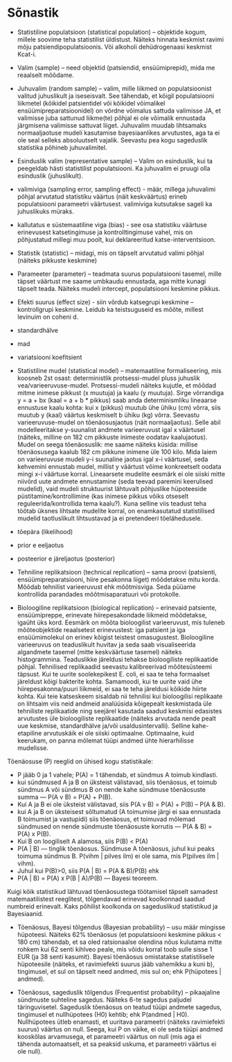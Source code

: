 
# Sõnastik

- Statistiline populatsioon (statistical population) – objektide kogum, millele soovime teha statistilist üldistust. Näiteks hinnata keskmist ravimi mõju patsiendipopulatsioonis. Või alkoholi dehüdrogenaasi keskmist Kcat-i. 

- Valim (sample) – need objektid (patsiendid, ensüümiprepid), mida me reaalselt mõõdame. 

- Juhuvalim (random sample) – valim, mille liikmed on populatsioonist valitud juhuslikult ja iseseisvalt. See tähendab, et kõigil populatsiooni liikmetel (kõikidel patsientidel või kõikidel võimalikel ensüümipreparatsioonidel) on võrdne võimalus sattuda valimisse JA, et valimisse juba sattunud liikme(te) põhjal ei ole võimalik ennustada järgmisena valimisse sattuvat liiget. Juhuvalim muudab lihtsamaks normaaljaotuse mudeli kasutamise bayesiaanlikes arvutustes, aga ta ei ole seal selleks absoluutselt vajalik. Seevastu pea kogu sageduslik statistika põhineb juhuvalimitel.

- Esinduslik valim (representative sample) – Valim on esinduslik, kui ta peegeldab hästi statistilist populatsiooni. Ka juhuvalim ei pruugi olla esinduslik (juhuslikult).

- valimiviga (sampling error, sampling effect) - määr, millega juhuvalimi põhjal arvutatud statistiku väärtus (näit keskväärtus) erineb populatsiooni parameetri väärtusest. valimiviga kutsutakse sageli ka juhuslikuks müraks.

- kallutatus e süstemaatiline viga (bias) - see osa statistiku väärtuse erinevusest katsetingimuse ja kontrolltingimuse vahel, mis on põhjustatud millegi muu poolt, kui deklareeritud katse-interventsioon. 

- Statistik (statistic) – midagi, mis on täpselt arvutatud valimi põhjal (näiteks pikkuste keskmine)

- Parameeter (parameter) – teadmata suurus populatsiooni tasemel, mille täpset väärtust me saame umbkaudu ennustada, aga mitte kunagi täpselt teada. Näiteks mudeli intercept, populatsiooni keskmine pikkus.

- Efekti suurus (effect size) - siin võrdub katsegrupi keskmine – kontrollgrupi keskmine. Leidub ka teistsuguseid es mõõte, millest levinuim on coheni d.

- standardhälve

- mad

- variatsiooni koefitsient

- Statistiline mudel (statistical model) – matemaatiline formaliseering, mis koosneb 2st osast: deterministlik protsessi-mudel pluss juhuslik vea/varieeruvuse-mudel. 
Protsessi-mudeli näiteks kujutle, et mõõdad mitme inimese pikkust (x muutuja) ja kaalu (y muutuja). Sirge võrrandiga y = a + bx (kaal = a + b * pikkus) saab anda determinismliku lineaarse ennustuse kaalu kohta: kui x (pikkus) muutub ühe ühiku (cm) võrra, siis muutub y (kaal) väärtus keskmiselt b ühiku (kg) võrra. Seevastu varieeruvuse-mudel on tõenäosusjaotus (näit normaaljaotus). Selle abil modelleeritakse
y-suunalist andmete varieeruvust igal x väärtusel (näiteks, milline on 182 cm pikkuste inimeste oodatav kaalujaotus).  Mudel on seega tõenäosuslik: me saame näiteks küsida: millise tõenäosusega kaalub 182 cm pikkune inimene üle 100 kilo. Mida laiem on varieeruvuse mudeli y-i suunaline jaotus igal x-i väärtusel, seda kehvemini ennustab mudel, millist y väärtust võime konkreetselt oodata mingi x-i väärtuse korral. Lineaarsete mudelite eesmärk ei ole siiski mitte niivõrd uute andmete ennustamine (seda teevad paremini keerulised mudelid), vaid mudeli struktuurist lähtuvalt põhjuslike hüpoteeside püstitamine/kontrollimine (kas inimese pikkus võiks otseselt reguleerida/kontrollida tema kaalu?). Kuna selline viis teadust teha töötab üksnes lihtsate mudelite korral, on enamkasutatud statistilised mudelid taotluslikult lihtsustavad ja ei pretendeeri tõelähedusele. 

- tõepära (likelihood)

- prior e eeljaotus

- posteerior e järeljaotus (posterior)

- Tehniline replikatsioon (technical replication) – sama proovi (patsienti, ensüümipreparatsiooni, hiire pesakonna liiget) mõõdetakse mitu korda. Mõõdab tehnilist varieeruvust ehk mõõtmisviga. Seda püüame kontrollida parandades mõõtmisaparatuuri või protokolle. 

- Bioloogiline replikatsioon (biological replication) – erinevaid patsiente, ensüümipreppe, erinevate hiirepesakondade liikmeid mõõdetakse, igaüht üks kord. Eesmärk on mõõta bioloogilist varieeruvust, mis tuleneb mõõteobjektide reaalsetest erinevustest: iga patsient ja iga ensüümimolekul on erinev kõigist teistest omasugustest. Bioloogiline varieeruvus on teaduslikult huvitav ja seda saab visualiseerida algandmete tasemel (mitte keskväärtuse tasemel) näiteks histogrammina.
Teaduslikke järeldusi tehakse bioloogiliste replikaatide põhjal. Tehnilised replikaadid seevastu kalibreerivad mõõtesüsteemi täpsust. Kui te uurite soolekepikest E. coli, ei saa te teha formaalset järeldust kõigi bakterite kohta. Samamoodi, kui te uurite vaid ühe hiirepesakonna/puuri liikmeid, ei saa te teha järeldusi kõikide hiirte kohta. Kui teie katseskeem sisaldab nii tehnilisi kui bioloogilisi replikaate on lihtsaim viis neid andmeid analüüsida kõigepealt keskmistada üle tehniliste replikaatide ning seejärel kasutada saadud keskmisi edasistes arvutustes üle bioloogiliste replikaatide (näiteks arvutada nende pealt uue keskmise, standardhälve ja/või usaldusintervalli). Selline kahe-etapiline arvutuskäik ei ole siiski optimaalne. Optimaalne, kuid keerukam, on panna mõlemat tüüpi andmed ühte hierarhilisse mudelisse.

Tõenäosuse (P) reeglid on ühised kogu statistikale:

- P jääb 0 ja 1 vahele; P(A) = 1 tähendab, et sündmus A toimub kindlasti. 
- kui sündmused A ja B on üksteist välistavad, siis tõenäosus, et toimub sündmus A või sündmus B on nende kahe sündmuse tõenäosuste summa --- P(A v B) = P(A) + P(B).
- Kui A ja B ei ole üksteist välistavad, siis P(A v B) = P(A) + P(B) – P(A & B).
- kui A ja B on üksteisest sõltumatud (A toimumise järgi ei saa ennustada B toimumist ja vastupidi) siis tõenäosus, et toimuvad mõlemad sündmused on nende sündmuste tõenäosuste korrutis –-- P(A & B) = P(A) x P(B). 
- Kui B on loogiliselt A alamosa, siis P(B) < P(A)
- P(A | B) –-- tinglik tõenäosus. Sündmuse A tõenäosus, juhul kui peaks toimuma sündmus B. P(vihm | pilves ilm) ei ole sama, mis P(pilves ilm | vihm).
- Juhul kui P(B)>0, siis P(A | B) = P(A & B)/P(B) ehk
- P(A | B) = P(A) x P(B | A)/P(B) –-- Bayesi teoreem.

Kuigi kõik statistikud lähtuvad tõenäosustega töötamisel täpselt samadest matemaatilistest reeglitest, tõlgendavad erinevad koolkonnad saadud numbreid erinevalt. Kaks põhilist koolkonda on sageduslikud statistikud ja Bayesiaanid. 

- Tõenäosus, Bayesi tõlgendus (Bayesian probability) – usu määr mingisse hüpoteesi. Näiteks 62% tõenäosus (et populatsiooni keskmine pikkus < 180 cm) tähendab, et sa oled ratsionaalse olendina nõus kulutama mitte rohkem kui 62 senti kihlveo peale, mis võidu korral toob sulle sisse 1 EUR (ja 38 senti kasumit). Bayesi tõenäosus omistatakse statistilisele hüpoteesile (näiteks, et ravimiefekti suurus jääb vahemikku a kuni b), tingimusel, et sul on täpselt need andmed, mis sul on; ehk P(hüpotees | andmed). 

- Tõenäosus, sageduslik tõlgendus (Frequentist probability) – pikaajaline sündmuste suhteline sagedus. Näiteks 6-te sagedus paljudel täringuvisetel. Sageduslik tõenäosus on teatud tüüpi andmete sagedus, tingimusel et nullhüpotees (H0) kehtib; ehk P(andmed | H0). Nullhüpotees ütleb enamasti, et uuritava parameetri (näiteks ravimiefekti suurus) väärtus on null. Seega, kui P on väike, ei ole seda tüüpi andmed kooskõlas arvamusega, et parameetri väärtus on null (mis aga ei tähenda automaatselt, et sa peaksid uskuma, et parameetri väärtus ei ole null). 




